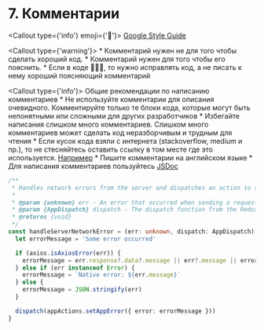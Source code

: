 
# 7. Комментарии

<Callout type={'info'} emoji={'🔗'}>
    [Google Style Guide](https://google.github.io/styleguide/tsguide.html#comments-documentation)
</Callout>

<Callout type={'warning'}>
    * Комментарий нужен не для того чтобы сделать хороший код. * Комментарий нужен для того чтобы его
    пояснить.
    * Если в коде 💩💩💩, то нужно исправлять код, а не писать к нему хороший поясняющий
    комментарий
</Callout>

<Callout type={'info'}>
    Общие рекомендации по написанию комментариев
    * Не используйте комментарии для описания очевидного.
    Комментируйте только те блоки кода, которые могут быть непонятными или сложными для других
    разработчиков
    * Избегайте написания слишком много комментариев. Слишком много комментариев может
    сделать код неразборчивым и трудным для чтения
    * Если кусок кода взяли с интернета (stackoverflow,
    medium и пр.), то не стесняйтесь оставить ссылку в том месте где это используется.
    [Например](https://stackoverflow.com/questions/35547835/how-to-create-txt-file-in-javascript/35548142#35548142)
    * Пишите комментарии на английском языке
    * Для написания комментариев пользуйтесь [JSDoc](https://jsdoc.app/)
</Callout>

```ts showLineNumbers filename="handleServerNetworkError.ts"
/**
 * Handles network errors from the server and dispatches an action to set the app error.
 *
 * @param {unknown} err - An error that occurred when sending a request to the server.
 * @param {AppDispatch} dispatch - The dispatch function from the Redux store.
 * @returns {void}
 */
const handleServerNetworkError = (err: unknown, dispatch: AppDispatch): void => {
  let errorMessage = 'Some error occurred'

  if (axios.isAxiosError(err)) {
    errorMessage = err.response?.data?.message || err?.message || errorMessage
  } else if (err instanceof Error) {
    errorMessage = `Native error: ${err.message}`
  } else {
    errorMessage = JSON.stringify(err)
  }

  dispatch(appActions.setAppError({ error: errorMessage }))
}
```
